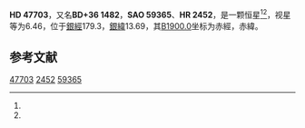 {{Starbox begin
| name = HD 47703
}}
{{Starbox observe
| epoch = [[J2000.0|J2000.0]]
| constell = {{星座名待查}}<ref name=SIMBAD>{{cite web
 | url=http://simbad.u-strasbg.fr/simbad/sim-id?Ident=HR+2452
 | title =Pulsating variable Star
 | publisher=Centre de Données astronomiques de Strasbourg
 | work=SIMBAD
 | accessdate=2012-07-13}}</ref><ref name=DATA>{{cite web
 | url=http://vizier.u-strasbg.fr/viz-bin/VizieR-5?-out.add=.&-source=5050&-corr=PK=HR&-out.max=9999&HR=2452
 | title=VizieR Detailed Page
 | accessdate=2012-07-13
 | archive-date=2016-03-05
 | archive-url=https://web.archive.org/web/20160305203023/http://vizier.u-strasbg.fr/viz-bin/VizieR-5?-out.add=.&-source=5050&-corr=PK=HR&-out.max=9999&HR=2452
 | dead-url=no
 }}</ref>
| 星官 = 
| ra = {{RA|6|41|37.7}}<ref name=SIMBAD /><ref name=DATA />
| dec = {{DEC|+35|55|55}}<ref name=SIMBAD /><ref name=DATA />
| appmag_v = 6.46<ref name=SIMBAD /><ref name=DATA />
}}
{{Starbox character
| class = F8III<ref name=SIMBAD /><ref name=DATA />
| b-v = 0.49<ref name=SIMBAD /><ref name=DATA />
| u-b = <ref name=SIMBAD /><ref name=DATA />
| r-i = <ref name=SIMBAD /><ref name=DATA />
| variable = 
}}
{{Starbox astrometry
| radial_v = 
| prop_mo_ra = 86
| parallax = 
| p_error = 
}}
{{Starbox catalog
| names =BD+36 1482，[[SAO星表|SAO]] 59365，[[HD星表|HD]] 47703，[[HR星表|HR]] 2452}}
{{Starbox reference |Simbad=HR+2452}}
{{Starbox end}}

'''HD 47703'''，又名'''BD+36 1482'''，'''SAO 59365'''、'''HR 2452'''，是一颗恒星<ref name=SIMBAD /><ref name=DATA />，视星等为6.46，位于[[銀道座標系|銀經]]179.3，[[銀道座標系|銀緯]]13.69，其[[B1900.0|B1900.0]]坐标为赤經{{RA|6|34|54.8}}，赤緯{{DEC|+36|13.69|31}}。

== 参考文献 ==
{{reflist}}

{{star-stub}}

[[Category:HD和HDE天體|47703]]
[[Category:HR天體|2452]]
[[Category:SAO天體|59365]]